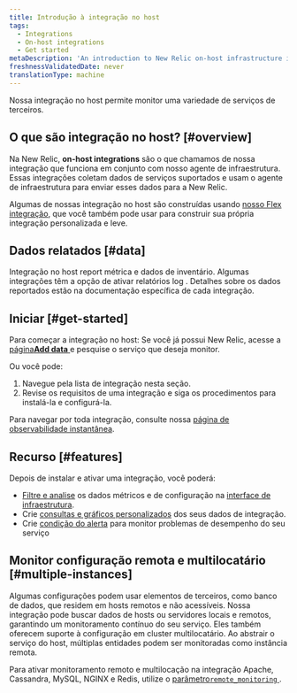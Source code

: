 ```yaml
---
title: Introdução à integração no host
tags:
  - Integrations
  - On-host integrations
  - Get started
metaDescription: 'An introduction to New Relic on-host infrastructure integrations, which instrument and report data from various third-party services.'
freshnessValidatedDate: never
translationType: machine
---
```


Nossa integração no host permite monitor uma variedade de serviços de terceiros.

## O que são integração no host? [#overview]

Na New Relic, <DNT>**on-host integrations**</DNT> são o que chamamos de nossa integração que funciona em conjunto com nosso agente de infraestrutura. Essas integrações coletam dados de serviços suportados e usam o agente de infraestrutura para enviar esses dados para a New Relic.

Algumas de nossas integração no host são construídas usando [nosso Flex integração](/docs/infrastructure/host-integrations/host-integrations-list/flex-integration-tool-build-your-own-integration), que você também pode usar para construir sua própria integração personalizada e leve.

## Dados relatados [#data]

Integração no host report métrica e dados de inventário. Algumas integrações têm a opção de ativar relatórios log . Detalhes sobre os dados reportados estão na documentação específica de cada integração.

## Iniciar [#get-started]

Para começar a integração no host: Se você já possui New Relic, acesse a [página<DNT>**Add data**</DNT> ](https://one.newrelic.com/marketplace)e pesquise o serviço que deseja monitor.

Ou você pode:

1. Navegue pela lista de integração nesta seção.
2. Revise os requisitos de uma integração e siga os procedimentos para instalá-la e configurá-la.

Para navegar por toda integração, consulte nossa [página de observabilidade instantânea](https://newrelic.com/instant-observability).

## Recurso [#features]

Depois de instalar e ativar uma integração, você poderá:

* [Filtre e analise](/docs/infrastructure/integrations/find-use-infrastructure-integration-data) os dados métricos e de configuração na [interface de infraestrutura](/docs/infrastructure/new-relic-infrastructure/getting-started/introduction-new-relic-infrastructure).
* Crie [consultas e gráficos personalizados](/docs/using-new-relic/data/understand-data/query-new-relic-data) dos seus dados de integração.
* Crie [condição do alerta](/docs/alerts/new-relic-alerts/getting-started/alerts-glossary#alert-condition) para monitor problemas de desempenho do seu serviço

## Monitor configuração remota e multilocatário [#multiple-instances]

Algumas configurações podem usar elementos de terceiros, como banco de dados, que residem em hosts remotos e não acessíveis. Nossa integração pode buscar dados de hosts ou servidores locais e remotos, garantindo um monitoramento contínuo do seu serviço. Eles também oferecem suporte à configuração em cluster multilocatário. Ao abstrair o serviço do host, múltiplas entidades podem ser monitoradas como instância remota.

Para ativar monitoramento remoto e multilocação na integração Apache, Cassandra, MySQL, NGINX e Redis, utilize o [parâmetro`remote_monitoring` ](/docs/infrastructure/host-integrations/understand-use-data/remote-monitoring-host-integrations).